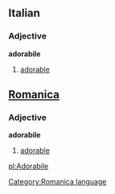 ==Italian==
===Adjective===
'''adorabile'''
#[[adorable]]

==[[Romanica]]==
[[Category:Romanica language]]
===Adjective===
'''adorabile'''
#[[adorable]]

[[pl:Adorabile]]